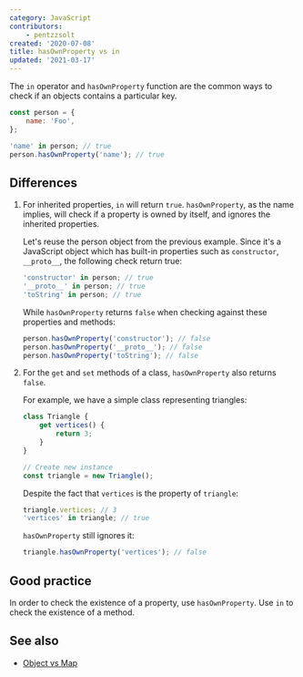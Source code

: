 ```yaml
---
category: JavaScript
contributors:
    - pentzzsolt
created: '2020-07-08'
title: hasOwnProperty vs in
updated: '2021-03-17'
---
```


The `in` operator and `hasOwnProperty` function are the common ways to check if an objects contains a particular key.

```js
const person = {
    name: 'Foo',
};

'name' in person; // true
person.hasOwnProperty('name'); // true
```

## Differences

1. For inherited properties, `in` will return `true`. `hasOwnProperty`, as the name implies, will check if a property is owned by itself, and ignores the inherited properties.

    Let's reuse the person object from the previous example. Since it's a JavaScript object which has built-in properties such as `constructor`, `__proto__`, the following check return true:

    ```js
    'constructor' in person; // true
    '__proto__' in person; // true
    'toString' in person; // true
    ```

    While `hasOwnProperty` returns `false` when checking against these properties and methods:

    ```js
    person.hasOwnProperty('constructor'); // false
    person.hasOwnProperty('__proto__'); // false
    person.hasOwnProperty('toString'); // false
    ```

2. For the `get` and `set` methods of a class, `hasOwnProperty` also returns `false`.

    For example, we have a simple class representing triangles:

    ```js
    class Triangle {
        get vertices() {
            return 3;
        }
    }

    // Create new instance
    const triangle = new Triangle();
    ```

    Despite the fact that `vertices` is the property of `triangle`:

    ```js
    triangle.vertices; // 3
    'vertices' in triangle; // true
    ```

    `hasOwnProperty` still ignores it:

    ```js
    triangle.hasOwnProperty('vertices'); // false
    ```

## Good practice

In order to check the existence of a property, use `hasOwnProperty`. Use `in` to check the existence of a method.

## See also

-   [Object vs Map](https://phuoc.ng/collection/this-vs-that/object-vs-map)

